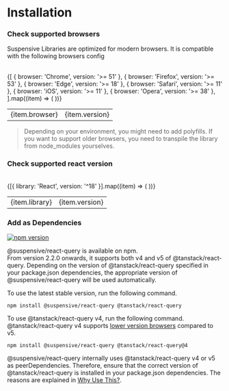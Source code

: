 
# Installation

<Steps>

### Check supported browsers

Suspensive Libraries are optimized for modern browsers. It is compatible with the following browsers config

<br />

<table>
  <tbody>
    {[
      { browser: 'Chrome', version: '>= 51' },
      { browser: 'Firefox', version: '>= 53' },
      { browser: 'Edge', version: '>= 18' },
      { browser: 'Safari', version: '>= 11' },
      { browser: 'iOS', version: '>= 11' },
      { browser: 'Opera', version: '>= 38' },
    ].map((item) => (
      <tr key={item.browser}>
        <td>{item.browser}</td>
        <td className="text-center">{item.version}</td>
      </tr>
    ))}
  </tbody>
</table>

> Depending on your environment, you might need to add polyfills. If you want to support older browsers, you need to transpile the library from node_modules yourselves.

### Check supported react version

<br />

<table>
  <tbody>
    {[{ library: 'React', version: '^18' }].map((item) => (
      <tr key={item.library}>
        <td>{item.library}</td>
        <td className="text-center">{item.version}</td>
      </tr>
    ))}
  </tbody>
</table>

### Add as Dependencies

[![npm version](https://img.shields.io/npm/v/@suspensive/react-query?color=000&labelColor=000&logo=npm&label=)](https://www.npmjs.com/package/@suspensive/react-query)

@suspensive/react-query is available on npm.  
From version 2.2.0 onwards, it supports both v4 and v5 of @tanstack/react-query. Depending on the version of @tanstack/react-query specified in your package.json dependencies, the appropriate version of @suspensive/react-query will be used automatically.

To use the latest stable version, run the following command.

```shell
npm install @suspensive/react-query @tanstack/react-query
```

To use @tanstack/react-query v4, run the following command.  
@tanstack/react-query v4 supports [lower version browsers](/docs/react-query/motivation#solution-for-the-issue-of-tanstackreact-query-v5-not-being-able-to-support-lower-version-browsers-due-to-es-private-field) compared to v5.

```shell npm2yarn
npm install @suspensive/react-query @tanstack/react-query@4
```

<Callout type='info'>

@suspensive/react-query internally uses @tanstack/react-query v4 or v5 as peerDependencies. Therefore, ensure that the correct version of @tanstack/react-query is installed in your package.json dependencies. The reasons are explained in [Why Use This?](/docs/react-query/motivation).

</Callout>

</Steps>
